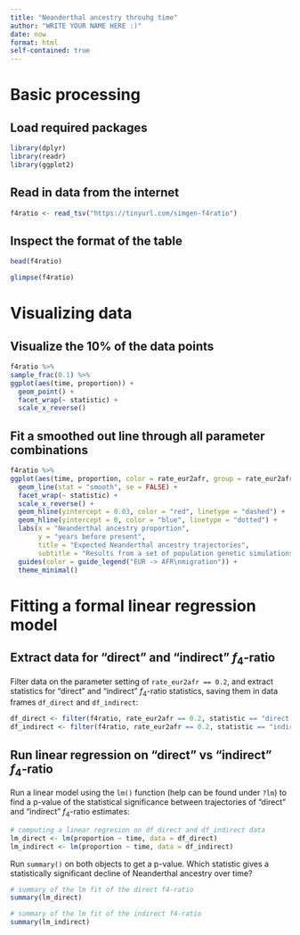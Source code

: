 ```yaml
---
title: "Neanderthal ancestry throuhg time"
author: "WRITE YOUR NAME HERE :)"
date: now
format: html
self-contained: true
---
```


# Basic processing

## Load required packages

```r
library(dplyr)
library(readr)
library(ggplot2)
```

## Read in data from the internet

```r
f4ratio <- read_tsv("https://tinyurl.com/simgen-f4ratio")
```

## Inspect the format of the table

```r
head(f4ratio)
```

```r
glimpse(f4ratio)
```

# Visualizing data

## Visualize the 10% of the data points

```r
f4ratio %>%
sample_frac(0.1) %>%
ggplot(aes(time, proportion)) +
  geom_point() +
  facet_wrap(~ statistic) +
  scale_x_reverse()
```

## Fit a smoothed out line through all parameter combinations

```r
f4ratio %>%
ggplot(aes(time, proportion, color = rate_eur2afr, group = rate_eur2afr)) +
  geom_line(stat = "smooth", se = FALSE) +
  facet_wrap(~ statistic) +
  scale_x_reverse() +
  geom_hline(yintercept = 0.03, color = "red", linetype = "dashed") +
  geom_hline(yintercept = 0, color = "blue", linetype = "dotted") +
  labs(x = "Neanderthal ancestry proportion",
       y = "years before present",
       title = "Expected Neanderthal ancestry trajectories",
       subtitle = "Results from a set of population genetic simulations") +
  guides(color = guide_legend("EUR -> AFR\nmigration")) +
  theme_minimal()
```

# Fitting a formal linear regression model

## Extract data for "direct" and "indirect" $f_4$-ratio

Filter data on the parameter setting of `rate_eur2afr == 0.2`, and
extract statistics for "direct" and "indirect" $f_4$-ratio statistics,
saving them in data frames `df_direct` and `df_indirect`:

```r
df_direct <- filter(f4ratio, rate_eur2afr == 0.2, statistic == "direct f4-ratio")
df_indirect <- filter(f4ratio, rate_eur2afr == 0.2, statistic == "indirect f4-ratio")
```

## Run linear regression on "direct" vs "indirect" $f_4$-ratio

Run a linear model using the `lm()` function (help can be found under
`?lm`) to find a p-value of the statistical significance between trajectories
of "direct" and "indirect" $f_4$-ratio estimates:

```r
# computing a linear regresion on df_direct and df_indirect data
lm_direct <- lm(proportion ~ time, data = df_direct)
lm_indirect <- lm(proportion ~ time, data = df_indirect)
```

Run `summary()` on both objects to get a p-value. Which statistic gives
a statistically significant decline of Neanderthal ancestry over time?

```r
# summary of the lm fit of the direct f4-ratio
summary(lm_direct)
```

```r
# summary of the lm fit of the indirect f4-ratio
summary(lm_indirect)
```


